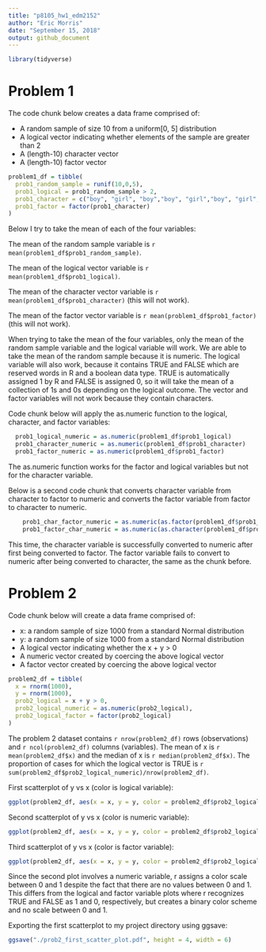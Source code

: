 ```yaml
---
title: "p8105_hw1_edm2152"
author: "Eric Morris"
date: "September 15, 2018"
output: github_document
---
```


```r

library(tidyverse)

```

# Problem 1 

The code chunk below creates a data frame comprised of: 

  * A random sample of size 10 from a uniform[0, 5] distribution
  * A logical vector indicating whether elements of the sample are greater than 2
  * A (length-10) character vector
  * A (length-10) factor vector

```r
problem1_df = tibble(
  prob1_random_sample = runif(10,0,5),
  prob1_logical = prob1_random_sample > 2,
  prob1_character = c("boy", "girl", "boy","boy", "girl","boy", "girl","boy", "girl","boy"),
  prob1_factor = factor(prob1_character)
)
```

Below I try to take the mean of each of the four variables:

The mean of the random sample variable is `r mean(problem1_df$prob1_random_sample)`.

The mean of the logical vector variable is `r mean(problem1_df$prob1_logical)`.

The mean of the character vector variable is `r mean(problem1_df$prob1_character)` (this will not work).

The mean of the factor vector variable is `r mean(problem1_df$prob1_factor)` (this will not work).

When trying to take the mean of the four variables, only the mean of the random sample variable and the logical variable will work. We are able to take the mean of the random sample because it is numeric. The logical variable will also work, because it contains TRUE and FALSE which are reserved words in R and a boolean data type. TRUE is automatically assigned 1 by R and FALSE is assigned 0, so it will take the mean of a collection of 1s and 0s depending on the logical outcome. The vector and factor variables will not work because they contain characters. 

Code chunk below will apply the as.numeric function to the logical, character, and factor variables: 

```r
  prob1_logical_numeric = as.numeric(problem1_df$prob1_logical) 
  prob1_character_numeric = as.numeric(problem1_df$prob1_character)
  prob1_factor_numeric = as.numeric(problem1_df$prob1_factor)
```

The as.numeric function works for the factor and logical variables but not for the character variable. 

Below is a second code chunk that converts character variable from character to factor to numeric and converts the factor variable from factor to character to numeric.

```r
    prob1_char_factor_numeric = as.numeric(as.factor(problem1_df$prob1_character))
    prob1_factor_char_numeric = as.numeric(as.character(problem1_df$prob1_factor))
```

This time, the character variable is successfully converted to numeric after first being converted to factor. The factor variable fails to convert to numeric after being converted to character, the same as the chunk before. 

# Problem 2

Code chunk below will create a data frame comprised of:

  * x: a random sample of size 1000 from a standard Normal distribution
  * y: a random sample of size 1000 from a standard Normal distribution
  * A logical vector indicating whether the x + y > 0
  * A numeric vector created by coercing the above logical vector
  * A factor vector created by coercing the above logical vector

```r
problem2_df = tibble(
  x = rnorm(1000),
  y = rnorm(1000),
  prob2_logical = x + y > 0,
  prob2_logical_numeric = as.numeric(prob2_logical),
  prob2_logical_factor = factor(prob2_logical)
)
```

The problem 2 dataset contains `r nrow(problem2_df)` rows (observations) and `r ncol(problem2_df)` columns (variables). The mean of x is `r mean(problem2_df$x)` and the median of x is `r median(problem2_df$x)`. The proportion of cases for which the logical vector is TRUE is `r sum(problem2_df$prob2_logical_numeric)/nrow(problem2_df)`. 

First scatterplot of y vs x (color is logical variable):

```r
ggplot(problem2_df, aes(x = x, y = y, color = problem2_df$prob2_logical)) + geom_point()
```

Second scatterplot of y vs x (color is numeric variable):

```r
ggplot(problem2_df, aes(x = x, y = y, color = problem2_df$prob2_logical_numeric)) + geom_point()
```

Third scatterplot of y vs x (color is factor variable):

```r
ggplot(problem2_df, aes(x = x, y = y, color = problem2_df$prob2_logical_factor)) + geom_point()
```


Since the second plot involves a numeric variable, r assigns a color scale between 0 and 1 despite the fact that there are no values between 0 and 1. This differs from the logical and factor variable plots where r recognizes TRUE and FALSE as 1 and 0, respectively, but creates a binary color scheme and no scale between 0 and 1. 

Exporting the first scatterplot to my project directory using ggsave: 

```r
ggsave("./prob2_first_scatter_plot.pdf", height = 4, width = 6)
```

